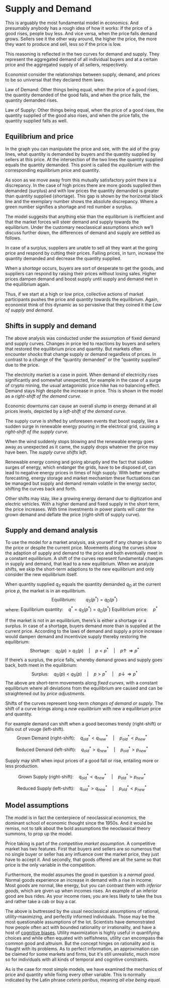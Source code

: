 # Supply and Demand

This is arguably the most fundamental model in economics. And presumably anybody has a rough idea of how it works: If the price of a good rises, people buy less. And vice versa, when the price falls demand grows. Sellers see it the other way around, the higher the price, the more they want to produce and sell, less so if the price is low.

This reasoning is reflected in the two curves for demand and supply. They represent the aggregated demand of all individual buyers and at a certain price and the aggregated supply of all sellers, respectively.

Economist consider the relationships between supply, demand, and prices to be so universal that they declared them laws. 

Law of Demand: 
Other things being equal, when the price of a good rises, the quantity demanded of the good falls, and when the price falls, the quantity demanded rises. 

Law of Supply:
Other things being equal, when the price of a good rises, the quantity supplied of the good also rises, and when the price falls, the quantity supplied falls as well.

## Equilibrium and price 
In the graph you can manipulate the price and see, with the aid of the gray lines, what quantity is demanded by buyers and the quantity supplied by sellers at this price. At the intersection of the two lines the quantity supplied equals the quantity demanded. This point is called the <em>equilibrium</em> with the corresponding equilibrium price and quantity.

As soon as we move away from this mutually satisfactory point there is a discrepancy. In the case of high prices there are more goods supplied then demanded (surplus) and with low prices the quantity demanded is greater than quantity supplied (shortage). This gap is shown by the horizontal black line and the exemplary number shows the absolute discrepancy. Where a green number signifies a shortage and red number a surplus. 

The model suggests that anything else than the equilibrium is inefficient and that the market forces will steer demand and supply towards the equilibrium. Under the customary neoclassical assumptions which we’ll discuss further down, the differences of demand and supply are settled as follows.

In case of a surplus, suppliers are unable to sell all they want at the going price and respond by cutting their prices. Falling prices, in turn, increase the quantity demanded and decrease the quantity supplied. 

When a <em>shortage</em> occurs, buyers are sort of desperate to get the goods, and suppliers can respond by raising their prices without losing sales. Higher prices dampen demand and boost supply until supply and demand met in the equilibrium again.

Thus, if we start at a high or low price, collective actions of market participants pushes the price and quantity towards the equilibrium. Again, economist think of this dynamic as so pervasive that they coined it the <em>Law of supply and demand</em>. 

## Shifts in supply and demand 
The above analysis was conducted under the assumption of fixed demand and supply curves. Changes in price led to reactions by buyers and sellers that restored the equilibrium price and quantity. But markets often encounter <em>shocks</em> that change supply or demand regardless of prices. In contrast to a change of the “quantity demanded” or the “quantity supplied” due to the price.

The electricity market is a case in point. When demand of electricity rises significantly and somewhat unexpected, for example in the case of a surge of crypto mining, the usual antagonistic price hike has no balancing effect. Demand stays high despite the increase in price. This is shown in the model as a <em>right-shift of the demand curve</em>. 

Economic downturns can cause an overall slump in energy demand at all prices levels, depicted by a <em>left-shift of the demand curve</em>. 

The supply curve is shifted by unforeseen events that boost supply, like a sudden surge in renewable energy pouring in the electrical grid, causing a <em>right-shift of the supply curve</em>. 

When the wind suddenly stops blowing and the renewable energy goes away as unexpected as it came, the supply drops whatever the price may have been. The <em>supply curve shifts left</em>. 

Renewable energy coming and going abruptly and the fact that sudden surges of energy, which endanger the grids, have to be disposed of, can lead to negative energy prices in times of high supply. With better weather forecasting, energy storage and market mechanism these fluctuations can be managed but supply and demand remain volatile in the energy sector, shifting the curves back and forth.

Other shifts may stay, like a growing energy demand due to digitization and electric vehicles. With a higher demand and fixed supply in the short term, the price increases. With time investments in power plants will cater the grown demand and deflate the price (right-shift of supply curve).

## Supply and demand analysis
To use the model for a market analysis, ask yourself if any change is due to the price or despite the current price. Movements along the curves show the adaption of supply and demand to the price and both eventually meet in a constant equilibrium. A shift of the curves represent fundamental changes in supply and demand, that lead to a new equilibrium. When we analyze shifts, we skip the short-term adaptions to the new equilibrium and only consider the new equilibrium itself.


When quantity supplied $q_S$ equals the quantity demanded $q_D$ at the current price $p$, the market is in an equilibrium.
$$
\text{Equilibrium:} \qquad q_S(p^{*})=q_D(p^{*})
$$
where: 
$\text{Equilibrium quantity:} \quad q^{*}=q_S(p^{*})=q_D(p^{*})$
$\text{Equilibrium price:} \quad p^{*}$ 

If the market is not in an equilibrium, there’s is either a shortage or a surplus. In case of a shortage, 
buyers demand more than is supplied at the current price. According to the laws of demand and supply a price increase would dampen demand and incentivize supply thereby restoring the equilibrium:
$$
\text{Shortage:} \quad q_D(p)>q_S(p)\quad | \quad p<p^{*}\quad | \quad  p \uparrow \, \Rightarrow p^{*}
$$
If there’s a surplus, the price falls, whereby demand grows and supply goes back, both meet in the equilibrium: 
$$
\text{Surplus:} \quad q_D(p)<q_S(p)\quad | \quad p>p^{*}\quad | \quad  p \downarrow \, \Rightarrow p^{*}
$$
The above are short-term movements along <em>fixed curves</em>, with a constant equilibrium where all deviations from the equilibrium are caused and can be straightened out by <em>price adjustments</em>.  

Shifts of the curves represent long-term <em>changes of demand or supply</em>. The shift of a curve brings along a <em>new equilibrium</em> with new a equilibrium price and quantity. 

For example demand can shift when a good becomes trendy (right-shift) or falls out of vouge (left-shift).
$$
\text{Grown Demand (right-shift):} \quad q_{old}^{*}<q_{new}^{*}\quad | \quad p_{old}^{*}<p_{new}^{*}\quad
$$

$$
\text{Reduced Demand (left-shift):} \quad q_{old}^{*}>q_{new}^{*}\quad | \quad p_{old}^{*}>p_{new}^{*}\quad
$$

Supply may shift when input prices of a good fall or rise, entailing more or less production.

$$
\text{Grown Supply (right-shift):} \quad q_{old}^{*}<q_{new}^{*}\quad | \quad p_{old}^{*}>p_{new}^{*}\quad
$$

$$
\text{Reduced Supply (left-shift):} \quad q_{old}^{*}>q_{new}^{*}\quad | \quad p_{old}^{*}<p_{new}^{*}\quad
$$

## Model assumptions
The model is in fact the centerpiece of neoclassical economics, the dominant school of economic thought since the 1950s. And it would be remiss, not to talk about the bold assumptions the neoclassical theory summons, to prop up the model.

Price taking is part of the <em>competitive market assumption</em>. A competitive market has two features. First that buyers and sellers are so numerous that no single buyer or seller has any influence over the market price, they just have to accept it. And secondly, that goods offered are all the same so that price is the only variable in the competition.

Furthermore, the model assumes the good in question is a <em>normal good</em>. Normal goods experience an increase in demand with a rise in income. Most goods are normal, like energy, but you can contrast them with <em>inferior goods</em>, which are given up when incomes rises. An example of an inferior good are bus rides. As your income rises, you are less likely to take the bus and rather take a cab or buy a car.

The above is buttressed by the usual neoclassical assumptions of rational, utility-maximizing, and perfectly informed individuals. Those may be the most questionable assumptions of the lot. Scientists have demonstrated how people often act with bounded rationality or irrationality, and have a host of [cognitive biases](https://en.wikipedia.org/wiki/List_of_cognitive_biases). Utility maximization is highly useful in quantifying choices and while often equated with selfishness, utility can encompass the common good and altruism. But the concept hinges on rationality and is fraught with its problems. As to perfect information, an approximation can be claimed for some markets and firms, but it's still unrealistic, much more so for individuals with all kinds of temporal and cognitive constraints.

As is the case for most simple models, we have examined the mechanics of price and quantity while fixing every other variable. This is normally indicated by the Latin phrase <em>ceteris paribus</em>, meaning <em>all else being equal</em>.

